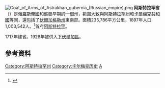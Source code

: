 [[File:Coat_of_Arms_of_Astrakhan_gubernia_(Russian_empire).png|right]]
'''阿斯特拉罕省'''（{{lang|ru|Астраханская губерния}}）是[[俄羅斯帝國|俄羅斯帝國]]和[[蘇聯|蘇聯]]早期的一個州，範圍大致與[[阿斯特拉罕州|阿斯特拉罕州]]和[[卡爾梅克共和國|卡爾梅克共和國]]等同，還包括了[[伏爾加格勒州|伏爾加格勒州]]東南部。面積235,786平方公里，1897年人口1,003,542人。<ref>{{Cite web |url=http://demoscope.ru/weekly/ssp/rus_lan_97.php?reg=30 |title=Первая всеобщая перепись населения Российской Империи 1897 г. |accessdate=2008-08-06 |archive-date=2015-02-09 |archive-url=https://web.archive.org/web/20150209050556/http://demoscope.ru/weekly/ssp/rus_lan_97.php?reg=30 |dead-url=no }}</ref>首府[[阿斯特拉罕|阿斯特拉罕]]。

1717年建省。1928年被併入[[下伏爾加邊疆區|下伏爾加區]]。
==參考資料==
<div class="references-small">
<references />
</div>
{{ImpRussia}}
[[Category:阿斯特拉罕州|Category:阿斯特拉罕州]]
[[Category:卡尔梅克历史|Category:卡尔梅克历史]]
[[Category:俄羅斯帝國行政區劃|А]]